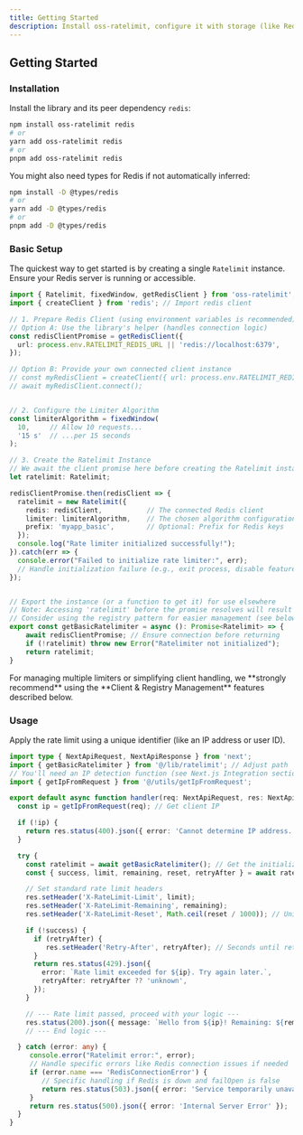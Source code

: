 ```yaml
---
title: Getting Started 
description: Install oss-ratelimit, configure it with storage (like Redis), and implement your first basic rate limiter in a Node.js or Next.js application.
---
```


## Getting Started

<Steps>
<Step>

### Installation

Install the library and its peer dependency `redis`:

```bash title="Install Dependencies"
npm install oss-ratelimit redis
# or
yarn add oss-ratelimit redis
# or
pnpm add oss-ratelimit redis
```

You might also need types for Redis if not automatically inferred:

```bash title="Install Redis Types (Optional)"
npm install -D @types/redis
# or
yarn add -D @types/redis
# or
pnpm add -D @types/redis
```

</Step>
<Step>

### Basic Setup

The quickest way to get started is by creating a single `Ratelimit` instance. Ensure your Redis server is running or accessible.

```typescript filename="src/lib/ratelimit.ts"
import { Ratelimit, fixedWindow, getRedisClient } from 'oss-ratelimit';
import { createClient } from 'redis'; // Import redis client

// 1. Prepare Redis Client (using environment variables is recommended)
// Option A: Use the library's helper (handles connection logic)
const redisClientPromise = getRedisClient({
  url: process.env.RATELIMIT_REDIS_URL || 'redis://localhost:6379',
});

// Option B: Provide your own connected client instance
// const myRedisClient = createClient({ url: process.env.RATELIMIT_REDIS_URL });
// await myRedisClient.connect();


// 2. Configure the Limiter Algorithm
const limiterAlgorithm = fixedWindow(
  10,     // Allow 10 requests...
  '15 s'  // ...per 15 seconds
);

// 3. Create the Ratelimit Instance
// We await the client promise here before creating the Ratelimit instance
let ratelimit: Ratelimit;

redisClientPromise.then(redisClient => {
  ratelimit = new Ratelimit({
    redis: redisClient,           // The connected Redis client
    limiter: limiterAlgorithm,    // The chosen algorithm configuration
    prefix: 'myapp_basic',        // Optional: Prefix for Redis keys
  });
  console.log("Rate limiter initialized successfully!");
}).catch(err => {
  console.error("Failed to initialize rate limiter:", err);
  // Handle initialization failure (e.g., exit process, disable features)
});


// Export the instance (or a function to get it) for use elsewhere
// Note: Accessing 'ratelimit' before the promise resolves will result in an error.
// Consider using the registry pattern for easier management (see below).
export const getBasicRatelimiter = async (): Promise<Ratelimit> => {
    await redisClientPromise; // Ensure connection before returning
    if (!ratelimit) throw new Error("Ratelimiter not initialized");
    return ratelimit;
}
```

<Callout>
For managing multiple limiters or simplifying client handling, we **strongly recommend** using the **Client & Registry Management** features described below.
</Callout>

</Step>
<Step>

### Usage

Apply the rate limit using a unique identifier (like an IP address or user ID).

```typescript filename="pages/api/hello.ts"
import type { NextApiRequest, NextApiResponse } from 'next';
import { getBasicRatelimiter } from '@/lib/ratelimit'; // Adjust path
// You'll need an IP detection function (see Next.js Integration section)
import { getIpFromRequest } from '@/utils/getIpFromRequest';

export default async function handler(req: NextApiRequest, res: NextApiResponse) {
  const ip = getIpFromRequest(req); // Get client IP

  if (!ip) {
    return res.status(400).json({ error: 'Cannot determine IP address.' });
  }

  try {
    const ratelimit = await getBasicRatelimiter(); // Get the initialized instance
    const { success, limit, remaining, reset, retryAfter } = await ratelimit.limit(ip);

    // Set standard rate limit headers
    res.setHeader('X-RateLimit-Limit', limit);
    res.setHeader('X-RateLimit-Remaining', remaining);
    res.setHeader('X-RateLimit-Reset', Math.ceil(reset / 1000)); // Unix timestamp seconds

    if (!success) {
      if (retryAfter) {
         res.setHeader('Retry-After', retryAfter); // Seconds until retry is allowed
      }
      return res.status(429).json({
        error: `Rate limit exceeded for ${ip}. Try again later.`,
        retryAfter: retryAfter ?? 'unknown',
      });
    }

    // --- Rate limit passed, proceed with your logic ---
    res.status(200).json({ message: `Hello from ${ip}! Remaining: ${remaining}` });
    // --- End logic ---

  } catch (error: any) {
     console.error("Ratelimit error:", error);
     // Handle specific errors like Redis connection issues if needed
     if (error.name === 'RedisConnectionError') {
        // Specific handling if Redis is down and failOpen is false
        return res.status(503).json({ error: 'Service temporarily unavailable.' });
     }
     return res.status(500).json({ error: 'Internal Server Error' });
  }
}
```

</Step>
</Steps>


